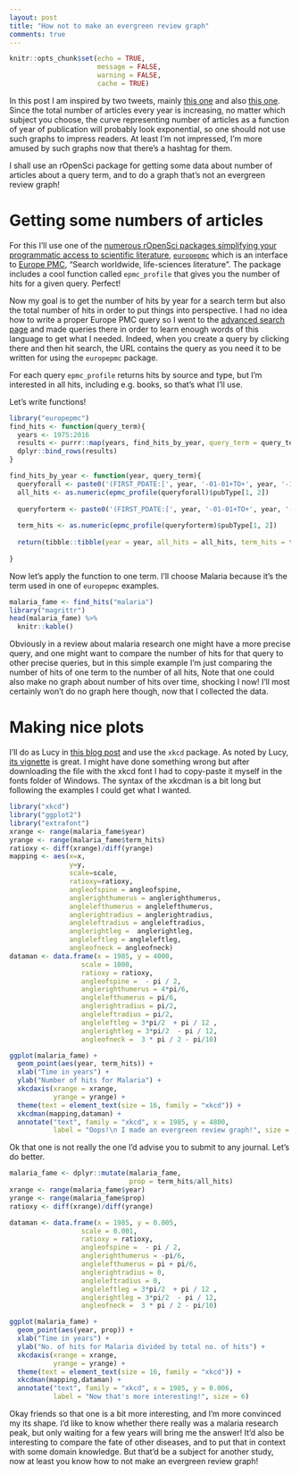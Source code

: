 ```yaml
---
layout: post
title: "How not to make an evergreen review graph"
comments: true
---
```

```r
knitr::opts_chunk$set(echo = TRUE,
                      message = FALSE,
                      warning = FALSE, 
                      cache = TRUE)
```

In this post I am inspired by two tweets, mainly [this one](https://twitter.com/noamross/status/843913486266777605) and also [this one](https://twitter.com/polesasunder/status/824639612354228225). Since the total number of articles every year is increasing, no matter which subject you choose, the curve representing number of articles as a function of year of publication will probably look exponential, so one should not use such graphs to impress readers. At least I'm not impressed, I'm more amused by such graphs now that there's a hashtag for them.

I shall use an rOpenSci package for getting some data about number of articles about a query term, and to do a graph that's not an evergreen review graph!

<!--more-->

# Getting some numbers of articles

For this I'll use one of the [numerous rOpenSci packages simplifying your programmatic access to scientific literature](https://ropensci.org/packages/#literature), [`europepmc`](https://github.com/ropensci/europepmc) which is an interface to [Europe PMC](https://europepmc.org/), "Search worldwide, life-sciences literature". The package includes a cool function called `epmc_profile` that gives you the number of hits for a given query. Perfect!

Now my goal is to get the number of hits by year for a search term but also the total number of hits in order to put things into perspective. I had no idea how to write a proper Europe PMC query so I went to the [advanced search page](https://europepmc.org/advancesearch) and made queries there in order to learn enough words of this language to get what I needed. Indeed, when you create a query by clicking there and then hit search, the URL contains the query as you need it to be written for using the `europepmc` package.

For each query `epmc_profile` returns hits by source and type, but I'm interested in all hits, including e.g. books, so that's what I'll use.

Let's write functions!

```r
library("europepmc")
find_hits <- function(query_term){
  years <- 1975:2016
  results <- purrr::map(years, find_hits_by_year, query_term = query_term)
  dplyr::bind_rows(results)
}

find_hits_by_year <- function(year, query_term){
  queryforall <- paste0('(FIRST_PDATE:[', year, '-01-01+TO+', year, '-12-31])')
  all_hits <- as.numeric(epmc_profile(queryforall)$pubType[1, 2])
  
  queryforterm <- paste0('(FIRST_PDATE:[', year, '-01-01+TO+', year, '-12-31]) AND "', query_term, '"')
  
  term_hits <- as.numeric(epmc_profile(queryforterm)$pubType[1, 2])
  
  return(tibble::tibble(year = year, all_hits = all_hits, term_hits = term_hits))
  
}
```

Now let's apply the function to one term. I'll choose Malaria because it's the term used in one of `europepmc` examples.

```r
malaria_fame <- find_hits("malaria")
library("magrittr")
head(malaria_fame) %>%
  knitr::kable()
```

Obviously in a review about malaria research one might have a more precise query, and one might want to compare the number of hits for that query to other precise queries, but in this simple example I'm just comparing the number of hits of one term to the number of all hits, Note that one could also make no graph about number of hits over time, shocking I now! I'll most certainly won't do no graph here though, now that I collected the data.

# Making nice plots

I'll do as Lucy in [this blog post](http://livefreeordichotomize.com/2017/03/04/xkcd-thank-you-note/) and use the `xkcd` package. As noted by Lucy, [its vignette](https://cran.r-project.org/web/packages/xkcd/vignettes/xkcd-intro.pdf) is great. I might have done something wrong but after downloading the file with the xkcd font I had to copy-paste it myself in the fonts folder of Windows. The syntax of the xkcdman is a bit long but following the examples I could get what I wanted.

```r
library("xkcd")
library("ggplot2")
library("extrafont")
xrange <- range(malaria_fame$year)
yrange <- range(malaria_fame$term_hits)
ratioxy <- diff(xrange)/diff(yrange)
mapping <- aes(x=x,
               y=y,
               scale=scale,
               ratioxy=ratioxy,
               angleofspine = angleofspine,
               anglerighthumerus = anglerighthumerus,
               anglelefthumerus = anglelefthumerus,
               anglerightradius = anglerightradius,
               angleleftradius = angleleftradius,
               anglerightleg =  anglerightleg,
               angleleftleg = angleleftleg,
               angleofneck = angleofneck)
dataman <- data.frame(x = 1985, y = 4000,
                  scale = 1000,
                  ratioxy = ratioxy,
                  angleofspine =  - pi / 2,
                  anglerighthumerus = 4*pi/6,
                  anglelefthumerus = pi/6,
                  anglerightradius = pi/2,
                  angleleftradius = pi/2,
                  angleleftleg = 3*pi/2  + pi / 12 ,
                  anglerightleg = 3*pi/2  - pi / 12,
                  angleofneck =  3 * pi / 2 - pi/10)

ggplot(malaria_fame) +
  geom_point(aes(year, term_hits)) +
  xlab("Time in years") +
  ylab("Number of hits for Malaria") +
  xkcdaxis(xrange = xrange,
           yrange = yrange) +
  theme(text = element_text(size = 16, family = "xkcd")) +
  xkcdman(mapping,dataman) +
  annotate("text", family = "xkcd", x = 1985, y = 4800, 
           label = "Oops!\n I made an evergreen review graph!", size = 6)
```

Ok that one is not really the one I'd advise you to submit to any journal. Let's do better.

```r
malaria_fame <- dplyr::mutate(malaria_fame, 
                              prop = term_hits/all_hits)
xrange <- range(malaria_fame$year)
yrange <- range(malaria_fame$prop)
ratioxy <- diff(xrange)/diff(yrange)

dataman <- data.frame(x = 1985, y = 0.005,
                  scale = 0.001,
                  ratioxy = ratioxy,
                  angleofspine =  - pi / 2,
                  anglerighthumerus = -pi/6,
                  anglelefthumerus = pi + pi/6,
                  anglerightradius = 0,
                  angleleftradius = 0,
                  angleleftleg = 3*pi/2  + pi / 12 ,
                  anglerightleg = 3*pi/2  - pi / 12,
                  angleofneck =  3 * pi / 2 - pi/10)

ggplot(malaria_fame) +
  geom_point(aes(year, prop)) +
  xlab("Time in years") +
  ylab("No. of hits for Malaria divided by total no. of hits") +
  xkcdaxis(xrange = xrange,
           yrange = yrange) +
  theme(text = element_text(size = 16, family = "xkcd")) +
  xkcdman(mapping,dataman) +
  annotate("text", family = "xkcd", x = 1985, y = 0.006, 
           label = "Now that's more interesting!", size = 6)
```

Okay friends so that one is a bit more interesting, and I'm more convinced my its shape. I'd like to know whether there really was a malaria research peak, but only waiting for a few years will bring me the answer! It'd also be interesting to compare the fate of other diseases, and to put that in context with some domain knowledge. But that'd be a subject for another study, now at least you know how to not make an evergreen review graph!
